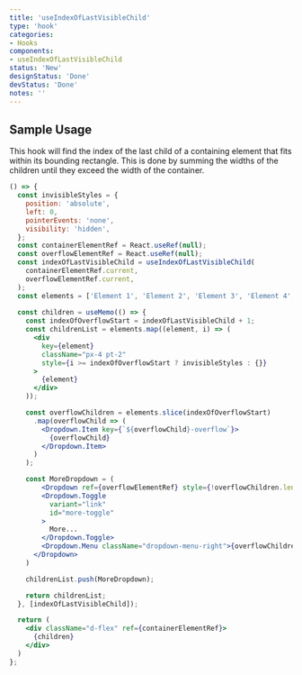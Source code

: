 ```yaml
---
title: 'useIndexOfLastVisibleChild'
type: 'hook'
categories:
- Hooks
components:
- useIndexOfLastVisibleChild
status: 'New'
designStatus: 'Done'
devStatus: 'Done'
notes: ''
---
```


## Sample Usage
This hook will find the index of the last child of a containing element
that fits within its bounding rectangle. This is done by summing the widths
of the children until they exceed the width of the container.


```jsx live
() => {
  const invisibleStyles = {
    position: 'absolute',
    left: 0,
    pointerEvents: 'none',
    visibility: 'hidden',
  };
  const containerElementRef = React.useRef(null);
  const overflowElementRef = React.useRef(null);
  const indexOfLastVisibleChild = useIndexOfLastVisibleChild(
    containerElementRef.current,
    overflowElementRef.current,
  );
  const elements = ['Element 1', 'Element 2', 'Element 3', 'Element 4', 'Element 5', 'Element 6', 'Element 7'];
  
  const children = useMemo(() => {
    const indexOfOverflowStart = indexOfLastVisibleChild + 1;
    const childrenList = elements.map((element, i) => (
      <div
        key={element}
        className="px-4 pt-2"
        style={i >= indexOfOverflowStart ? invisibleStyles : {}}
      >
        {element}
      </div>
    ));

    const overflowChildren = elements.slice(indexOfOverflowStart)
      .map(overflowChild => (
        <Dropdown.Item key={`${overflowChild}-overflow`}>
          {overflowChild}
        </Dropdown.Item>
      )
    );

    const MoreDropdown = (
    	<Dropdown ref={overflowElementRef} style={!overflowChildren.length ? invisibleStyles : {}} key="overflow-example">
        <Dropdown.Toggle
          variant="link"
          id="more-toggle"
        >
          More...
        </Dropdown.Toggle>
        <Dropdown.Menu className="dropdown-menu-right">{overflowChildren}</Dropdown.Menu>
      </Dropdown>
    )

    childrenList.push(MoreDropdown);

    return childrenList;
  }, [indexOfLastVisibleChild]);

  return (
    <div className="d-flex" ref={containerElementRef}>
      {children}
    </div>
  )
};

```
